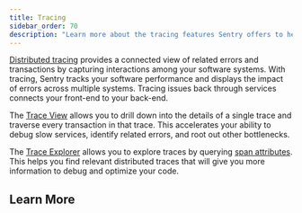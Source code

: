 ```yaml
---
title: Tracing
sidebar_order: 70
description: "Learn more about the tracing features Sentry offers to help you track your software performance across multiple systems."
---
```


[Distributed tracing](/product/sentry-basics/tracing/distributed-tracing/) provides a connected view of related errors and transactions by capturing interactions among your software systems. With tracing, Sentry tracks your software performance and displays the impact of errors across multiple systems. Tracing issues back through services connects your front-end to your back-end.

The [Trace View](/product/sentry-basics/tracing/trace-view/) allows you to drill down into the details of a single trace and traverse every transaction in that trace. This accelerates your ability to debug slow services, identify related errors, and root out other bottlenecks.

The [Trace Explorer](/product/explore/traces/) allows you to explore traces by querying [span attributes](/concepts/search/searchable-properties/spans/). This helps you find relevant distributed traces that will give you more information to debug and optimize your code.

## Learn More

<PageGrid />
